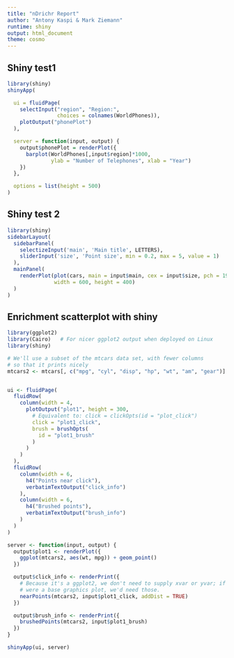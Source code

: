 ```yaml
---
title: "nDrichr Report"
author: "Antony Kaspi & Mark Ziemann"
runtime: shiny
output: html_document
theme: cosmo
---
```




## Shiny test1

```r
library(shiny)
shinyApp(

  ui = fluidPage(
    selectInput("region", "Region:",
                choices = colnames(WorldPhones)),
    plotOutput("phonePlot")
  ),

  server = function(input, output) {
    output$phonePlot = renderPlot({
      barplot(WorldPhones[,input$region]*1000,
              ylab = "Number of Telephones", xlab = "Year")
    })
  },

  options = list(height = 500)
)

```

## Shiny test 2
```r
library(shiny)
sidebarLayout(
  sidebarPanel(
    selectizeInput('main', 'Main title', LETTERS),
    sliderInput('size', 'Point size', min = 0.2, max = 5, value = 1)
  ),
  mainPanel(
    renderPlot(plot(cars, main = input$main, cex = input$size, pch = 19),
               width = 600, height = 400)
  )
)
```

## Enrichment scatterplot with shiny

```r
library(ggplot2)
library(Cairo)   # For nicer ggplot2 output when deployed on Linux
library(shiny)

# We'll use a subset of the mtcars data set, with fewer columns
# so that it prints nicely
mtcars2 <- mtcars[, c("mpg", "cyl", "disp", "hp", "wt", "am", "gear")]


ui <- fluidPage(
  fluidRow(
    column(width = 4,
      plotOutput("plot1", height = 300,
        # Equivalent to: click = clickOpts(id = "plot_click")
        click = "plot1_click",
        brush = brushOpts(
          id = "plot1_brush"
        )
      )
    )
  ),
  fluidRow(
    column(width = 6,
      h4("Points near click"),
      verbatimTextOutput("click_info")
    ),
    column(width = 6,
      h4("Brushed points"),
      verbatimTextOutput("brush_info")
    )
  )
)

server <- function(input, output) {
  output$plot1 <- renderPlot({
    ggplot(mtcars2, aes(wt, mpg)) + geom_point()
  })

  output$click_info <- renderPrint({
    # Because it's a ggplot2, we don't need to supply xvar or yvar; if this
    # were a base graphics plot, we'd need those.
    nearPoints(mtcars2, input$plot1_click, addDist = TRUE)
  })

  output$brush_info <- renderPrint({
    brushedPoints(mtcars2, input$plot1_brush)
  })
}

shinyApp(ui, server)

```


